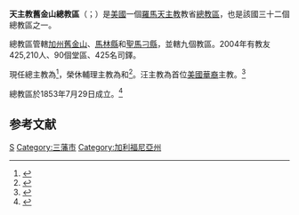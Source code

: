 {{Multiple issues|
{{Refimprove|time=2019-08-10T10:34:05+00:00}}
{{Primarysources|time=2020-02-13T09:40:26+00:00}}
}}
{{Infobox Roman Catholic diocese
|Roman Catholic Diocese of = 天主教舊金山總教區
|Latin name of diocese = Archidioecesis Sancti Francisci
|border = catholic
|image = [[File:St_Mary's_Cathedral_-_San_Francisco.jpg|250px]]
|caption = 圣母升天主教座堂
|coat_of_arms = [[File:Roman_Catholic_Archdiocese_of_San_Francisco.svg|175px]]
|coat_of_arms_caption = 總教區牧徽
|location = [[美國|美國]]
|territory = 加州舊金山、馬林縣、聖馬刁縣
|population = 425,210
|rite = [[羅馬禮|羅馬禮]]
|patron = [[聖方濟各|聖方濟各]]
|province = 
|established = 1853年
|cathedral = [[圣母升天主教座堂_(旧金山)|圣母升天主教座堂]]
|co-cathedral = 
|leadership = 總主教
|website = [https://sfarchdiocese.org/ 總教區官方網站]
|pope = {{incumbent pope}}
|metropolitan = {{link-en|薩維·科迪萊昂內|Salvatore Cordileone|郭德麟}}
|coadjutor archbishop = 
|auxiliary = 
|emeritus = {{link-en|汪中璋|Ignatius C. Wang}}（榮休輔理主教）<br />{{link-en|威廉·J·賈斯蒂斯|William J. Justice}}（榮休輔理主教）
|map = [[File:Archdiocese_of_San_Francisco_map_1.png|250px]]
|map_caption = 總教區管轄圍
}}
'''天主教舊金山總教區'''（{{lang-la|Archidioecesis Sancti Francisci}}；{{lang-en|Roman Catholic Archdiocese of San Francisco}}）是[[美國|美國]]一個[[羅馬天主教|羅馬天主教]]教省[[總教區|總教區]]，也是該國三十二個總教區之一。

總教區管轄[[加州|加州]][[舊金山|舊金山]]、[[馬林縣_(加利福尼亞州)|馬林縣]]和[[聖馬刁縣|聖馬刁縣]]，並轄九個教區。2004年有教友425,210人、90個堂區、425名司鐸。

現任總主教為{{link-en|郭德麟|Salvatore Cordileone|郭德麟}}<ref>{{cite web |title=Archbishop Cordileone |url=https://sfarchdiocese.org/archbishop-cordileone |publisher=Archdiocese of San Francisco |accessdate=2019-08-10 |archiveurl=https://web.archive.org/web/20190810094048/https://sfarchdiocese.org/archbishop-cordileone |archivedate=2019-08-10 |language=en |dead-url=no }}</ref>，榮休輔理主教為{{link-en|汪中璋|Ignatius C. Wang}}和{{link-en|威廉·J·賈斯蒂斯|William J. Justice}}<ref>{{cite web |title=Auxiliary Bishops Emeriti |url=https://sfarchdiocese.org/auxiliary-bishops-emeriti |publisher=Archdiocese of San Francisco |accessdate=2019-08-10 |archiveurl=https://web.archive.org/web/20190810094159/https://sfarchdiocese.org/auxiliary-bishops-emeriti |archivedate=2019-08-10 |language=en |dead-url=no }}</ref>。汪主教為首位[[美國華裔|美國華裔]]主教。<ref>{{cite web |title=Bishop Ignatius C. Wang |url=https://sfarchdiocese.org/bishop-ignatius-c-wang |publisher=Archdiocese of San Francisco |accessdate=2019-08-10 |archiveurl=https://web.archive.org/web/20190810101013/https://sfarchdiocese.org/bishop-ignatius-c-wang |archivedate=2019-08-10 |language=en |dead-url=no }}</ref>

總教區於1853年7月29日成立。<ref>{{cite web |title=History of the Archdiocese of San Francisco |url=https://sfarchdiocese.org/archdiocese |publisher=Archdiocese of San Francisco |accessdate=2019-08-10 |archiveurl=https://web.archive.org/web/20190810101539/https://sfarchdiocese.org/archdiocese |archivedate=2019-08-10 |language=en |dead-url=no }}</ref>

==参考文献==
{{reflist}}

{{美國天主教教區}}
[[Category:美國天主教教區|S]]
[[Category:三藩市|Category:三藩市]]
[[Category:加利福尼亞州|Category:加利福尼亞州]]